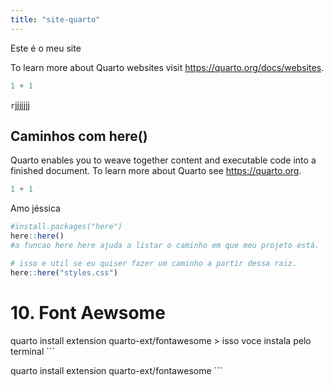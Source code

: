 ```yaml
---
title: "site-quarto"
---
```


Este é o meu site

To learn more about Quarto websites visit <https://quarto.org/docs/websites>.

```r
1 + 1
```

`r`jjjjjjj

## Caminhos com here()

Quarto enables you to weave together content and executable code into a finished document. To learn more about Quarto see <https://quarto.org>.

```r
1 + 1
```

Amo jéssica

```r

#install.packages("here")
here::here()
#a funcao here here ajuda a listar o caminho em que meu projeto está.

# isso e util se eu quiser fazer um caminho a partir dessa raiz.
here::here("styles.css")
```

# 10. Font Aewsome

quarto install extension quarto-ext/fontawesome \> isso voce instala pelo terminal \`\`\`

quarto install extension quarto-ext/fontawesome \`\`\`
